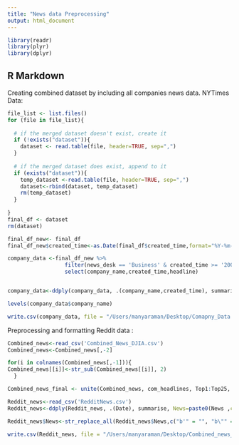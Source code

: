 ```yaml
---
title: "News data Preprocessing"
output: html_document
---
```


```r
library(readr)
library(plyr)
library(dplyr)
```

## R Markdown

Creating combined dataset by including all companies news data. NYTimes Data:

```r

file_list <- list.files()
for (file in file_list){
       
  # if the merged dataset doesn't exist, create it
  if (!exists("dataset")){
    dataset <- read.table(file, header=TRUE, sep=",")
  }
   
  # if the merged dataset does exist, append to it
  if (exists("dataset")){
    temp_dataset <-read.table(file, header=TRUE, sep=",")
    dataset<-rbind(dataset, temp_dataset)
    rm(temp_dataset)
  }
 
}
final_df <- dataset
rm(dataset)

```


```r

final_df_new<- final_df
final_df_new$created_time<-as.Date(final_df$created_time,format="%Y-%m-%d")

company_data <-final_df_new %>% 
                  filter(news_desk == 'Business' & created_time >= '2008-08-08' & created_time <= '2016-07-01')%>% 
                  select(company_name,created_time,headline)


company_data<-ddply(company_data, .(company_name,created_time), summarise, headline=paste0(headline, collapse="; "))

levels(company_data$company_name)

write.csv(company_data, file = "/Users/manyaraman/Desktop/Comapny_Data.csv", row.names = FALSE)
```

Preprocessing and formatting Reddit data :

```r

Combined_news<-read_csv('Combined_News_DJIA.csv')
Combined_news<-Combined_news[,-2]

for(i in colnames(Combined_news[,-1])){
Combined_news[[i]]<-str_sub(Combined_news[[i]], 2)
  }

Combined_news_final <- unite(Combined_news, com_headlines, Top1:Top25, sep = ";", remove = TRUE)

Reddit_news<-read_csv('RedditNews.csv')
Reddit_news<-ddply(Reddit_news, .(Date), summarise, News=paste0(News ,collapse="; "))

Reddit_news$News<-str_replace_all(Reddit_news$News,c("b'" = "", "b\"" = ""))

write.csv(Reddit_news, file = "/Users/manyaraman/Desktop/Combined_news_final_reddit_wknd.csv", row.names = FALSE)
```


